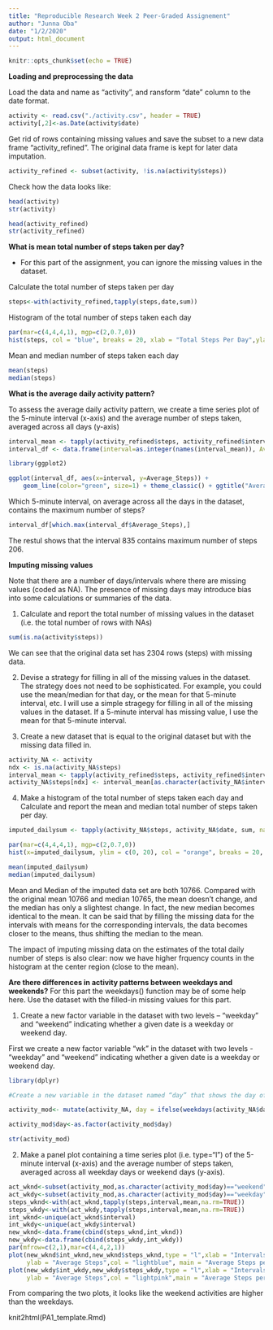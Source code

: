 ```yaml
---
title: "Reproducible Research Week 2 Peer-Graded Assignement"
author: "Junna Oba"
date: "1/2/2020"
output: html_document
---
```


```r
knitr::opts_chunk$set(echo = TRUE)
```

**Loading and preprocessing the data**

Load the data and name as “activity”, and ransform “date” column to the date format.
```r
activity <- read.csv("./activity.csv", header = TRUE)
activity[,2]<-as.Date(activity$date)
```
Get rid of rows containing missing values and save the subset to a new data frame “activity_refined”. 
The original data frame is kept for later data imputation.
```r
activity_refined <- subset(activity, !is.na(activity$steps))
```
Check how the data looks like:
```r
head(activity)
str(activity)

head(activity_refined)
str(activity_refined)
```

**What is mean total number of steps taken per day?**

- For this part of the assignment, you can ignore the missing values in the dataset.

Calculate the total number of steps taken per day
```r
steps<-with(activity_refined,tapply(steps,date,sum))
```
Histogram of the total number of steps taken each day
```r
par(mar=c(4,4,4,1), mgp=c(2,0.7,0))
hist(steps, col = "blue", breaks = 20, xlab = "Total Steps Per Day",ylab = "Frequency",main = "Total Number of Steps per Day")
```

Mean and median number of steps taken each day
```r
mean(steps)
median(steps)
```

**What is the average daily activity pattern?**

To assess the average daily activity pattern, we create a time series plot of the 5-minute interval (x-axis) and the average number of steps taken, averaged across all days (y-axis)

```r
interval_mean <- tapply(activity_refined$steps, activity_refined$interval, mean, na.rm=TRUE)
interval_df <- data.frame(interval=as.integer(names(interval_mean)), Average_Steps=interval_mean)

library(ggplot2)

ggplot(interval_df, aes(x=interval, y=Average_Steps)) +
    geom_line(color="green", size=1) + theme_classic() + ggtitle("Average Steps per Interval")

```

Which 5-minute interval, on average across all the days in the dataset, contains the maximum number of steps?

```r
interval_df[which.max(interval_df$Average_Steps),]
```

The restul shows that the interval 835 contains maximum number of steps 206.


**Imputing missing values**

Note that there are a number of days/intervals where there are missing values (coded as \color{red}{\verb|NA|}NA). The presence of missing days may introduce bias into some calculations or summaries of the data.

1. Calculate and report the total number of missing values in the dataset (i.e. the total number of rows with \color{red}{\verb|NA|}NAs)

```r
sum(is.na(activity$steps))
```

We can see that the original data set has 2304 rows (steps) with missing data.


2. Devise a strategy for filling in all of the missing values in the dataset. The strategy does not need to be sophisticated. For example, you could use the mean/median for that day, or the mean for that 5-minute interval, etc.
I will use a simple stragegy for filling in all of the missing values in the dataset. 
If a 5-minute interval has missing value, I use the mean for that 5-minute interval.

3. Create a new dataset that is equal to the original dataset but with the missing data filled in.

```r
activity_NA <- activity
ndx <- is.na(activity_NA$steps)
interval_mean <- tapply(activity_refined$steps, activity_refined$interval, mean, na.rm=TRUE)
activity_NA$steps[ndx] <- interval_mean[as.character(activity_NA$interval[ndx])]
```

4. Make a histogram of the total number of steps taken each day and Calculate and report the mean and median total number of steps taken per day. 

```r
imputed_dailysum <- tapply(activity_NA$steps, activity_NA$date, sum, na.rm=TRUE)

par(mar=c(4,4,4,1), mgp=c(2,0.7,0))
hist(x=imputed_dailysum, ylim = c(0, 20), col = "orange", breaks = 20, xlab = "Total Steps Per Day",ylab = "Frequency",main = "Total Number of Steps per Day (with NA imputed)")

```

```r
mean(imputed_dailysum)
median(imputed_dailysum)
```

Mean and Median of the imputed data set are both 10766. Compared with the original mean 10766 and median 10765, the mean doesn't change, and the median has only a slightest change. In fact, the new median becomes identical to the mean. It can be said that by filling the missing data for the intervals with means for the corresponding intervals, the data becomes closer to the means, thus shifting the median to the mean.

The impact of imputing missing data on the estimates of the total daily number of steps is also clear: now we have higher frquency counts in the histogram at the center region (close to the mean).


**Are there differences in activity patterns between weekdays and weekends?**
For this part the \color{red}{\verb|weekdays()|}weekdays() function may be of some help here. Use the dataset with the filled-in missing values for this part.

1. Create a new factor variable in the dataset with two levels – “weekday” and “weekend” indicating whether a given date is a weekday or weekend day.

First we create a new factor variable “wk” in the dataset with two levels - “weekday” and “weekend” indicating whether a given date is a weekday or weekend day.

```r
library(dplyr)

#Create a new variable in the dataset named “day” that shows the day of the week in terms of weekday or weekend.

activity_mod<- mutate(activity_NA, day = ifelse(weekdays(activity_NA$date) == "Saturday" | weekdays(activity$date) == "Sunday", "weekend", "weekday"))

activity_mod$day<-as.factor(activity_mod$day)

str(activity_mod)
```


2. Make a panel plot containing a time series plot (i.e. \color{red}{\verb|type = "l"|}type="l") of the 5-minute interval (x-axis) and the average number of steps taken, averaged across all weekday days or weekend days (y-axis). 

```r
act_wknd<-subset(activity_mod,as.character(activity_mod$day)=="weekend")
act_wkdy<-subset(activity_mod,as.character(activity_mod$day)=="weekday")
steps_wknd<-with(act_wknd,tapply(steps,interval,mean,na.rm=TRUE))
steps_wkdy<-with(act_wkdy,tapply(steps,interval,mean,na.rm=TRUE))
int_wknd<-unique(act_wknd$interval)
int_wkdy<-unique(act_wkdy$interval)
new_wknd<-data.frame(cbind(steps_wknd,int_wknd))
new_wkdy<-data.frame(cbind(steps_wkdy,int_wkdy))
par(mfrow=c(2,1),mar=c(4,4,2,1))
plot(new_wknd$int_wknd,new_wknd$steps_wknd,type = "l",xlab = "Intervals",
     ylab = "Average Steps",col = "lightblue", main = "Average Steps per Interval on Weekend")
plot(new_wkdy$int_wkdy,new_wkdy$steps_wkdy,type = "l",xlab = "Intervals",
     ylab = "Average Steps",col = "lightpink",main = "Average Steps per Interval Weekday")
```

From comparing the two plots, it looks like the weekend activities are higher than the weekdays.

knit2html(PA1_template.Rmd)
